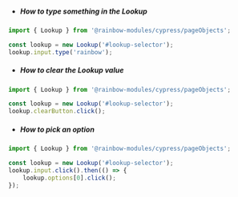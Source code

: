 -   ##### How to type something in the Lookup

```js
import { Lookup } from '@rainbow-modules/cypress/pageObjects';

const lookup = new Lookup('#lookup-selector');
lookup.input.type('rainbow');
```

-   ##### How to clear the Lookup value

```js
import { Lookup } from '@rainbow-modules/cypress/pageObjects';

const lookup = new Lookup('#lookup-selector');
lookup.clearButton.click();
```

-   ##### How to pick an option

```js
import { Lookup } from '@rainbow-modules/cypress/pageObjects';

const lookup = new Lookup('#lookup-selector');
lookup.input.click().then(() => {
    lookup.options[0].click();
});
```
